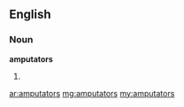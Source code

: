 ==English==

===Noun===
'''amputators'''

# {{plural of|[[amputator]]}}

[[ar:amputators]]
[[mg:amputators]]
[[my:amputators]]
